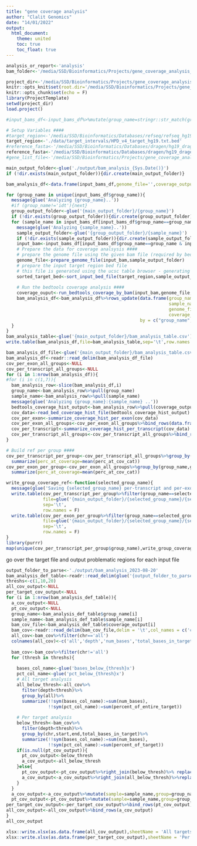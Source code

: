 ```yaml
---
title: "gene coverage analysis"
author: "Clalit Genomics"
date: "14/01/2022"
output: 
  html_document:
    theme: united
    toc: true
    toc_float: true
---
```


```r
analysis_or_report<-'analysis'
bam_folder<-'/media/SSD/Bioinformatics/Projects/gene_coverage_analysis_2022/data/bam_analysis/input/'

project_dir<-'/media/SSD/Bioinformatics/Projects/gene_coverage_analysis_2022/'
knitr::opts_knit$set(root.dir='/media/SSD/Bioinformatics/Projects/gene_coverage_analysis_2022/')
knitr::opts_chunk$set(echo = F)
library(ProjectTemplate)
setwd(project_dir)
load.project()

#input_bams_df<-input_bams_df%>%mutate(group_name=stringr::str_match(group_name,'(agilent|idt|twist)')[,1])
```

```r
# Setup Variables ####
#target_region<-'/media/SSD/Bioinformatics/Databases/refseq/refseq_hg19_curated_cds_20220403.bed.gz'
target_region<-'./data/target_intervals/HPD_v4_target_hg19.txt.bed'
#reference_fasta<-'/media/SSD/Bioinformatics/Databases/dragen/hg19_dragen.fa'
reference_fasta<-'/media/SSD/Bioinformatics/Databases/dragen/hg19_dragen.fa'
#gene_list_file<-'/media/SSD/Bioinformatics/Projects/gene_coverage_analysis_2022/data/gene_lists/mody_panel.csv'


```

```r

main_output_folder<-glue('./output/bam_analysis_{Sys.Date()}')
if (!dir.exists(main_output_folder)){dir.create(main_output_folder)}

bam_analysis_df<-data.frame(input_bams_df,genome_file='',coverage_output='')

for (group_name in unique(input_bams_df$group_name)){
  message(glue('Analyzing {group_name}..'))
  #if (group_name!='idt'){next}
  group_output_folder<-glue('{main_output_folder}/{group_name}')
  if (!dir.exists(group_output_folder)){dir.create(group_output_folder)}
  for (sample_name in input_bams_df[input_bams_df$group_name==group_name,'sample_name']){
    message(glue('Analyzing {sample_name}..'))
    sample_output_folder<-glue('{group_output_folder}/{sample_name}')
    if (!dir.exists(sample_output_folder)){dir.create(sample_output_folder)}
    input_bam<-input_bams_df[input_bams_df$group_name==group_name & input_bams_df$sample_name==sample_name,'sample_path']
    # Prepare the data for coverage analsysis ####
    # prepare the genome file using the given bam file (required by bedtools)
    genome_file<-prepare_genome_file(input_bam,sample_output_folder)
    # prepare the input target region bed file
    # this file is generated using the ucsc table browser - generating a bed file with the CODING exons
    sorted_target_bed<-sort_input_bed_file(target_region,sample_output_folder,genome_file)
  
    # Run the bedtools coverage analysis #### 
    coverage_ouput<-run_bedtools_coverage_by_bam(input_bam,genome_file,sorted_target_bed,sample_output_folder)
    bam_analysis_df<-bam_analysis_df%>%rows_update(data.frame(group_name=group_name,
                                                              sample_name=sample_name,
                                                              genome_file=genome_file,
                                                              coverage_output=coverage_ouput),
                                                   by = c("group_name","sample_name"))
  }
}
bam_analysis_table<-glue('{main_output_folder}/bam_analysis_table.csv')
write.table(bam_analysis_df,file=bam_analysis_table,sep='\t',row.names = F)

```

```r
bam_analysis_df_file<-glue('{main_output_folder}/bam_analysis_table.csv')
bam_analysis_df<-readr::read_delim(bam_analysis_df_file)
cov_per_exon_all_groups<-NULL
cov_per_transcript_all_groups<-NULL
for (i in 1:nrow(bam_analysis_df)){
#for (i in c(1,7)){
  bam_analysis_row<-slice(bam_analysis_df,i)
  group_name<-bam_analysis_row%>%pull(group_name)
  sample_name<-bam_analysis_row%>%pull(sample_name)
  message(glue('Analyzing {group_name}:{sample_name} ..'))
  bedtools_coverage_hist_output<-bam_analysis_row%>%pull(coverage_output)
  cov_data<-read_bed_coverage_hist_file(bedtools_coverage_hist_output)
  cov_per_exon<-summarize_coverage_hist_per_exon(cov_data)
  cov_per_exon_all_groups<-cov_per_exon_all_groups%>%bind_rows(data.frame(group_name=group_name,cov_per_exon))
  cov_per_transcript<-summarize_coverage_hist_per_transcript(cov_data)
  cov_per_transcript_all_groups<-cov_per_transcript_all_groups%>%bind_rows(data.frame(group_name=group_name,cov_per_transcript))
}

# Build ref per group ####
cov_per_transcript_per_group<-cov_per_transcript_all_groups%>%group_by(group_name,gene_name,transcript_name,chr,coverage_cat)%>%
  summarize(perc_at_coverage=mean(perc_at_cov_cat))
cov_per_exon_per_group<-cov_per_exon_all_groups%>%group_by(group_name,gene_name,transcript_name,exon_num,chr,coverage_cat)%>%
  summarize(perc_at_coverage=mean(perc_at_cov_cat))

write_group_coverage_ref<-function(selected_group_name){
  message(glue('Saving {selected_group_name} per-transcript and per-exon coverage reference'))
  write.table(cov_per_transcript_per_group%>%filter(group_name==selected_group_name),
              file=glue('{main_output_folder}/{selected_group_name}/{selected_group_name}_per_transcript_coverage_reference.tsv'),
              sep='\t',
              row.names = F)
  write.table(cov_per_exon_per_group%>%filter(group_name==selected_group_name),
              file=glue('{main_output_folder}/{selected_group_name}/{selected_group_name}_per_exon_coverage_reference.tsv'),
              sep='\t',
              row.names = F)
}
library(purrr)
map(unique(cov_per_transcript_per_group$group_name),write_group_coverage_ref)

```

go over the target file and output problematic regions for each input file

```r
output_folder_to_parse<-'./output/bam_analysis_2023-08-20'
bam_analysis_def_table<-readr::read_delim(glue('{output_folder_to_parse}/bam_analysis_table.csv'))
threshs<-c(1,10,20)
all_cov_output<-NULL
per_target_cov_output<-NULL
for (i in 1:nrow(bam_analysis_def_table)){
  a_cov_output<-NULL
  pt_cov_output<-NULL
  group_name<-bam_analysis_def_table$group_name[i]
  sample_name<-bam_analysis_def_table$sample_name[i]
  bam_cov_file<-bam_analysis_def_table$coverage_output[i]
  bam_cov<-readr::read_delim(bam_cov_file,delim = '\t',col_names = c('chr','start','end','depth','num_bases','total_bases_in_target','percent_of_target'))
  all_cov<-bam_cov%>%filter(chr=='all')
  colnames(all_cov)<-c('all','depth','num_bases','total_bases_in_target','percent_of_entire_target','X1','X2')
  
  bam_cov<-bam_cov%>%filter(chr!='all')
  for (thresh in threshs){
    
    bases_col_name<-glue('bases_below_{thresh}x')
    pct_col_name<-glue('pct_below_{thresh}x')
    # All target analysis
    all_below_thresh<-all_cov%>%
      filter(depth<thresh)%>%
      group_by(all)%>%
      summarize(!!sym(bases_col_name):=sum(num_bases),
                !!sym(pct_col_name):=sum(percent_of_entire_target))
  
    # Per target analysis
    below_thresh<-bam_cov%>%
      filter(depth<thresh)%>%
      group_by(chr,start,end,total_bases_in_target)%>%
      summarize(!!sym(bases_col_name):=sum(num_bases),
                !!sym(pct_col_name):=sum(percent_of_target))
    if(is.null(pt_cov_output)){
      pt_cov_output<-below_thresh 
      a_cov_output<-all_below_thresh
    }else{
      pt_cov_output<-pt_cov_output%>%right_join(below_thresh)%>% replace(is.na(.), 0)
      a_cov_output<-a_cov_output%>%right_join(all_below_thresh)%>%replace(is.na(.), 0)
    }
  }
  a_cov_output<-a_cov_output%>%mutate(sample=sample_name,group=group_name)
  pt_cov_output<-pt_cov_output%>%mutate(sample=sample_name,group=group_name)
per_target_cov_output<-per_target_cov_output%>%bind_rows(pt_cov_output)
all_cov_output<-all_cov_output%>%bind_rows(a_cov_output)
}
all_cov_output

xlsx::write.xlsx(as.data.frame(all_cov_output),sheetName = 'All targets coverage',row.names = FALSE,file=glue('{output_folder_to_parse}/target_coverage_analysis.{Sys.Date()}.xls'))
xlsx::write.xlsx(as.data.frame(per_target_cov_output),sheetName = 'Per target coverage',row.names = FALSE,file=glue('{output_folder_to_parse}/target_coverage_analysis.{Sys.Date()}.xls'),append = TRUE)

```
